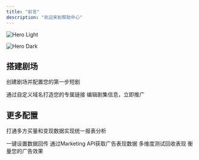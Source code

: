 ```yaml
---
title: "前言"
description: "欢迎来到帮助中心"
---
```


<img
  className="block dark:hidden"
  src="/Group130(2).png"
  alt="Hero Light"
  title={true}
/>

<img
  className="hidden dark:block"
  src="/Group130.png"
  alt="Hero Dark"
  title={true}
/>

## 搭建剧场

创建剧场并配置您的第一步短剧

<CardGroup cols="2">
  <Card title="创建剧场" icon="link" href="https://doce.shortmotiontv.com/management" cta="创建剧场">
    通过自定义域名打造您的专属链接
  </Card>
  <Card title="新建剧集" icon="video" href="https://doce.shortmotiontv.com/quickstart" cta="新建剧集">
    编辑剧集信息，立即推广
  </Card>
</CardGroup>

## 更多配置

打通多方买量和变现数据实现统一报表分析

<CardGroup cols="2">
  <Card title="配置TikTok pixel" icon="palette" href="https://mintlify.com/docs/settings/global">
    一键设置数据回传
  </Card>
  <Card title="绑定TikTok Ads" icon="code" href="https://mintlify.com/docs/api-playground/openapi">
    通过Marketing API获取广告表现数据
  </Card>
  <Card title="配置A/B链接" icon="screwdriver-wrench" href="https://mintlify.com/docs/content/components/accordions">
    多维度测试回收表现
  </Card>
  <Card title="消耗关联" icon="stars" href="https://mintlify.com/customers">
    衡量您的广告效果
  </Card>
</CardGroup>